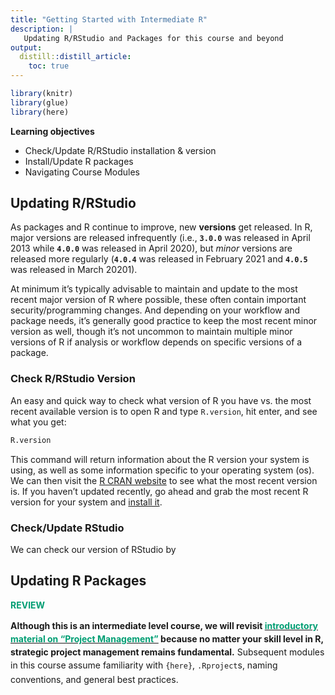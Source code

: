 ```yaml
---
title: "Getting Started with Intermediate R"
description: | 
   Updating R/RStudio and Packages for this course and beyond
output: 
  distill::distill_article:
    toc: true
---
```


```r

library(knitr)
library(glue)
library(here)

```

::: {.obj}
**Learning objectives**

-   Check/Update R/RStudio installation & version
-   Install/Update R packages
-   Navigating Course Modules
:::


## Updating R/RStudio

As packages and R continue to improve, new **versions** get released. In R, major versions are released infrequently (i.e., **`3.0.0`** was released in April 2013 while **`4.0.0`** was released in April 2020), but *minor* versions are released more regularly (**`4.0.4`** was released in February 2021 and **`4.0.5`** was released in March 20201). 

At minimum it's typically advisable to maintain and update to the most recent major version of R where possible, these often contain important security/programming changes. And depending on your workflow and package needs, it's generally good practice to keep the most recent minor version as well, though it's not uncommon to maintain multiple minor versions of R if analysis or workflow depends on specific versions of a package.

### Check R/RStudio Version

An easy and quick way to check what version of R you have vs. the most recent available version is to open R and type `R.version`, hit enter, and see what you get:

```r

R.version

```

This command will return information about the R version your system is using, as well as some information specific to your operating system (os). We can then visit the [R CRAN website](https://cran.r-project.org/) to see what the most recent version is. If you haven't updated recently, go ahead and grab the most recent R version for your system and [install it](https://r4wrds.com/intro/m_install_R.html#step-1.-install).

### Check/Update RStudio

We can check our version of RStudio by 

## Updating R Packages


:::challenge

<font color="#009E73">**REVIEW**</font> 

<p style="line-height: 1.5em;">
**Although this is an intermediate level course, we will revisit [[introductory material on "Project Management"]{style="color: #009e73"}](../intro/m_project_management.html) because no matter your skill level in R, strategic project management remains fundamental.** Subsequent modules in this course assume familiarity with `{here}`, `.Rproject`s, naming conventions, and general best practices.
</p>

:::

